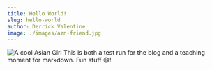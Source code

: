 ```yaml
---
title: Hello World!
slug: hello-world
author: Derrick Valentine
image: ./images/azn-friend.jpg
---
```


![A cool Asian Girl](./images/azn-friend.jpg)
This is both a test run for the blog and a teaching moment for markdown. Fun stuff 😄!
